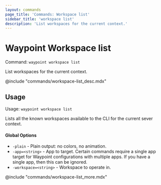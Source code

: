 ```yaml
---
layout: commands
page_title: 'Commands: Workspace list'
sidebar_title: 'workspace list'
description: 'List workspaces for the current context.'
---
```


# Waypoint Workspace list

Command: `waypoint workspace list`

List workspaces for the current context.

@include "commands/workspace-list_desc.mdx"

## Usage

Usage: `waypoint workspace list`

Lists all the known workspaces available to the CLI for the current sever
context.

#### Global Options

- `-plain` - Plain output: no colors, no animation.
- `-app=<string>` - App to target. Certain commands require a single app target for Waypoint configurations with multiple apps. If you have a single app, then this can be ignored.
- `-workspace=<string>` - Workspace to operate in.

@include "commands/workspace-list_more.mdx"

